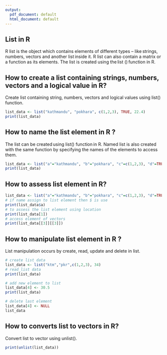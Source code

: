 ---
output:
  pdf_document: default
  html_document: default
---
## List in R
R list is the object which contains elements of different types – like strings, numbers, vectors and another list inside it. R list can also contain a matrix or a function as its elements. The list is created using the list () function in R. 

## How to create a list containing strings, numbers, vectors and a logical value in R?
Create list containing string, numbers, vectors and logical values using list() function. 
```{r}
list_data <- list("kathmandu", "pokhara", c(1,2,3), TRUE, 22.4) 
print(list_data) 
```

## How to name the list element in R ?
The list can be created using list() function in R. Named list is also created with the same function by specifying the names of the elements to access them. 
```{r}
list_data <- list("a"="kathmandu", "b"="pokhara", "c"=c(1,2,3), "d"=TRUE, "e"=22.4) 
print(list_data) 
```
## How to assess list element in R?
```{r}
list_data <- list("a"="kathmandu", "b"="pokhara", "c"=c(1,2,3), "d"=TRUE, "e"=22.4) 
# if name assign to list element then $ is use
print(list_data$a)
# to assess the list element using location
print(list_data[1])
# access element of vectors
print(list_data[[3]][[3]])
```
## How to manipulate list element in R ?
List manipulation occurs by create, read, update and delete in list. 
```{r}
# create list data
list_data <- list("ktm","pkr",c(1,2,3), 34)
# read_list data
print(list_data)
```
```{r}
# add new element to list
list_data[4] <- 30.5
print(list_data)
```
```{r}
# delete last element
list_data[4] <- NULL
list_data
```
## How to converts list to vectors in R?
Convert list to vector using unlist().
```{r}
print(unlist(list_data))
```




